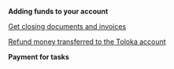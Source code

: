 
**Adding funds to your account**

<FaqHowLongPayingInvoiceTake/>

<FaqCurrencyExchangeRate/>

<FaqAddMoney/>

<FaqDownloadPdf/>

[Get closing documents and invoices](/docs/guide/troubleshooting/support?form-source=guide-faq-index-list-7)

[Refund money transferred to the Toloka account](/docs/guide/troubleshooting/support?form-source=guide-faq-index-list-7)

**Payment for tasks**

<FaqSetTaskPrice/>

<FaqSetUpBudget/>

<FaqPayMoreOptionalFields/>

<FaqAwardsStatistics/>

<FaqTasksWithDifferentPrices/>
